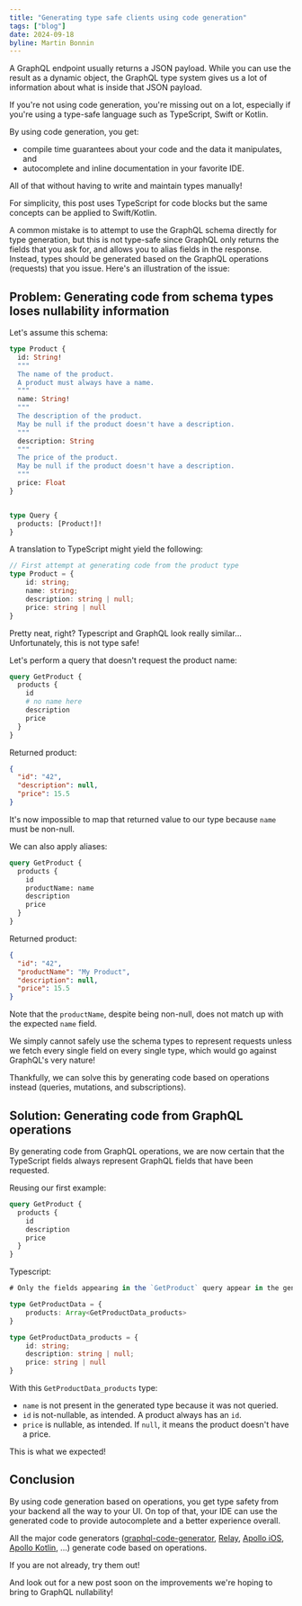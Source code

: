 ```yaml
---
title: "Generating type safe clients using code generation"
tags: ["blog"]
date: 2024-09-18
byline: Martin Bonnin
---
```


A GraphQL endpoint usually returns a JSON payload. While you can use the result as a dynamic object, the GraphQL type system gives us a lot of information about what is inside that JSON payload.

If you're not using code generation, you're missing out on a lot, especially if you're using a type-safe language such as TypeScript, Swift or Kotlin.

By using code generation, you get:

- compile time guarantees about your code and the data it manipulates, and
- autocomplete and inline documentation in your favorite IDE.

All of that without having to write and maintain types manually!

For simplicity, this post uses TypeScript for code blocks but the same concepts can be applied to Swift/Kotlin.

A common mistake is to attempt to use the GraphQL schema directly for type generation, but this is not type-safe since GraphQL only returns the fields that you ask for, and allows you to alias fields in the response. Instead, types should be generated based on the GraphQL operations (requests) that you issue. Here's an illustration of the issue:

## Problem: Generating code from schema types loses nullability information

Let's assume this schema:

```graphql
type Product {
  id: String!
  """
  The name of the product.
  A product must always have a name.
  """
  name: String!
  """
  The description of the product.
  May be null if the product doesn't have a description.
  """
  description: String
  """
  The price of the product.
  May be null if the product doesn't have a description.
  """
  price: Float
}


type Query {
  products: [Product!]!
}
```

A translation to TypeScript might yield the following:

```typescript
// First attempt at generating code from the product type
type Product = {
    id: string;
    name: string;
    description: string | null;
    price: string | null
}
```

Pretty neat, right? Typescript and GraphQL look really similar... Unfortunately, this is not type safe!

Let's perform a query that doesn't request the product name:

```graphql
query GetProduct {
  products {
    id
    # no name here
    description
    price
  }
}
```

Returned product:

```json
{
  "id": "42",
  "description": null,
  "price": 15.5
}
```

It's now impossible to map that returned value to our type because `name` must be non-null.

We can also apply aliases:

```graphql
query GetProduct {
  products {
    id
    productName: name
    description
    price
  }
}
```

Returned product:

```json
{
  "id": "42",
  "productName": "My Product",
  "description": null,
  "price": 15.5
}
```

Note that the `productName`, despite being non-null, does not match up with the expected `name` field.

We simply cannot safely use the schema types to represent requests unless we fetch every single field on every single type, which would go against GraphQL's very nature!

Thankfully, we can solve this by generating code based on operations instead (queries, mutations, and subscriptions).

## Solution: Generating code from GraphQL operations

By generating code from GraphQL operations, we are now certain that the TypeScript fields always represent GraphQL fields that have been requested.

Reusing our first example:

```graphql
query GetProduct {
  products {
    id
    description
    price
  }
}
```

Typescript:

```typescript
# Only the fields appearing in the `GetProduct` query appear in the generated types

type GetProductData = {
    products: Array<GetProductData_products>
}

type GetProductData_products = {
    id: string;
    description: string | null;
    price: string | null
}
```

With this `GetProductData_products` type:

* `name` is not present in the generated type because it was not queried.
* `id` is not-nullable, as intended. A product always has an `id`.
* `price` is nullable, as intended. If `null`, it means the product doesn't have a price.

This is what we expected!

## Conclusion

By using code generation based on operations, you get type safety from your backend all the way to your UI. On top of that, your IDE can use the generated code to provide autocomplete and a better experience overall.

All the major code generators ([graphql-code-generator](https://github.com/dotansimha/graphql-code-generator), [Relay](https://relay.dev/), [Apollo iOS](https://github.com/apollographql/apollo-ios), [Apollo Kotlin](https://github.com/apollographql/apollo-kotlin), ...) generate code based on operations.

If you are not already, try them out!

And look out for a new post soon on the improvements we're hoping to bring to GraphQL nullability!